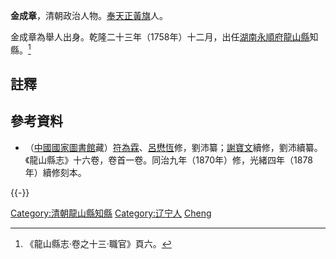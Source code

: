'''金成章'''，清朝政治人物。[[奉天|奉天]][[正黃旗|正黃旗]]人。

金成章為舉人出身。乾隆二十三年（1758年）十二月，出任[[湖南|湖南]][[永順府|永順府]][[龍山縣|龍山縣]]知縣。<ref>《龍山縣志·卷之十三·職官》頁六。</ref>

==註釋==
{{reflist}}

==參考資料==
*（[[中國國家圖書館|中國國家圖書館]]藏）[[符為霖|符為霖]]、[[呂懋恆|呂懋恆]]修，劉沛纂；[[謝寶文|謝寶文]]續修，劉沛續纂。《龍山縣志》十六卷，卷首一卷。同治九年（1870年）修，光緒四年（1878年）續修刻本。

{{-}}
{{start box}}
{{s-off}}
{{succession box|[[汪濤|汪濤]]|[[王肯穀|王肯穀]]|[[湖南|湖南]][[永順府|永順府]][[龍山縣|龍山縣]][[知縣|知縣]]（[[龍山縣知縣列表|列表]]）|<small>乾隆二十三年（1758年）十二月上任</small>}}
{{end box}}

{{DEFAULTSORT:Jin金}}
[[Category:清朝龍山縣知縣|Category:清朝龍山縣知縣]]
[[Category:辽宁人|Category:辽宁人]]
[[Category:金姓|Cheng]]